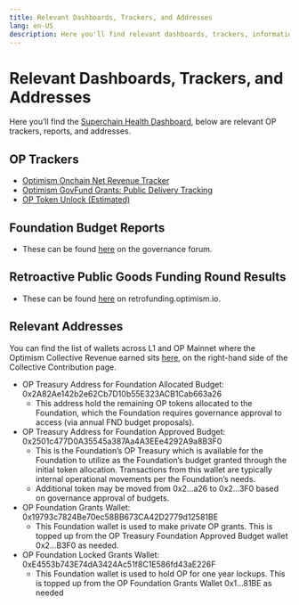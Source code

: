 ```yaml
---
title: Relevant Dashboards, Trackers, and Addresses
lang: en-US
description: Here you'll find relevant dashboards, trackers, information, and addresses
---
```


# Relevant Dashboards, Trackers, and Addresses

Here you’ll find the [Superchain Health Dashboard](https://docs.google.com/spreadsheets/d/1f-uIW_PzlGQ_XFAmsf9FYiUf0N9l_nePwDVrw0D5MXY/edit?gid=584971628#gid=584971628), below are relevant OP trackers, reports, and addresses.

## OP Trackers

- [Optimism Onchain Net Revenue Tracker](https://docs.google.com/spreadsheets/u/0/d/1XtyBu5lvCI6MtMBQPC6ZOnjZ5nbbPw4bOH7WO2Pn7cI/htmlview?pli=1)
- [Optimism GovFund Grants: Public Delivery Tracking](https://docs.google.com/spreadsheets/d/1Ul8iMTsOFUKUmqz6MK0zpgt8Ki8tFtoWKGlwXj-Op34/edit?gid=1179446718#gid=1179446718)
- [OP Token Unlock (Estimated)](https://docs.google.com/spreadsheets/d/1qVMhLmmch3s6XSbiBe8hgD4ntMkPIOhc1WrhsYsQc7M/edit?gid=470961921#gid=470961921)

## Foundation Budget Reports

- These can be found [here](https://gov.optimism.io/c/updates-and-announcements/foundation-budgets/) on the governance forum.

## Retroactive Public Goods Funding Round Results 

- These can be found [here](https://retrofunding.optimism.io/round/results) on retrofunding.optimism.io.

## Relevant Addresses

You can find the list of wallets across L1 and OP Mainnet where the Optimism Collective Revenue earned sits [here](https://docs.google.com/spreadsheets/d/1f-uIW_PzlGQ_XFAmsf9FYiUf0N9l_nePwDVrw0D5MXY/edit?gid=155717474#gid=155717474), on the right-hand side of the Collective Contribution page.

- OP Treasury Address for Foundation Allocated Budget: 0x2A82Ae142b2e62Cb7D10b55E323ACB1Cab663a26
    - This address hold the remaining OP tokens allocated to the Foundation, which the Foundation requires governance approval to access (via annual FND budget proposals).
- OP Treasury Address for Foundation Approved Budget: 0x2501c477D0A35545a387Aa4A3EEe4292A9a8B3F0
    - This is the Foundation’s OP Treasury which is available for the Foundation to utilize as the Foundation’s budget granted through the initial token allocation. Transactions from this wallet are typically internal operational movements per the Foundation’s needs.
    - Additional token may be moved from 0x2…a26 to 0x2…3F0 based on governance approval of budgets.
- OP Foundation Grants Wallet: 0x19793c7824Be70ec58BB673CA42D2779d12581BE
    - This Foundation wallet is used to make private OP grants. This is topped up from the OP Treasury Foundation Approved Budget wallet 0x2…B3F0 as needed.
- OP Foundation Locked Grants Wallet: 0xE4553b743E74dA3424Ac51f8C1E586fd43aE226F
    - This Foundation wallet is used to hold OP for one year lockups. This is topped up from the OP Foundation Grants Wallet 0x1...81BE as needed